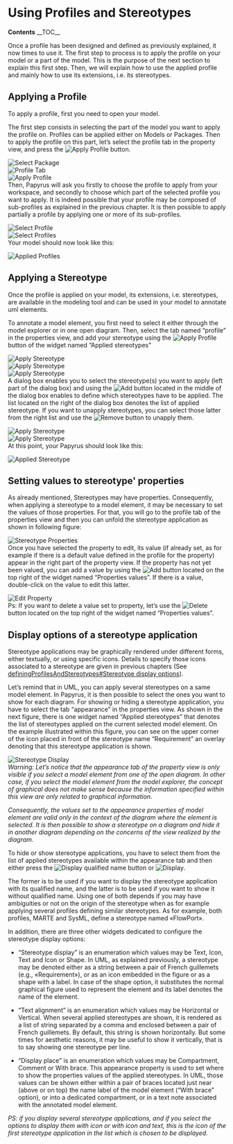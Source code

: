 = Using Profiles and Stereotypes =
'''Contents'''
__TOC__


Once a profile has been designed and defined as previously explained, it now times to use it. The first step to process is to apply the profile on your model or a part of the model. This is the purpose of the next section to explain this first step. Then, we will explain how to use the applied profile and mainly how to use its extensions, i.e. its stereotypes.

== Applying a Profile ==

To apply a profile, first you need to open your model.

The first step consists in selecting the part of the model you want to apply the profile on. Profiles can be applied either on Models or Packages. Then to apply the profile on this part, let’s select the profile tab in the property view, and press the [[Image:images/Add.gif|Apply Profile]] button.

[[Image:images/applyProfile.png|Select Package]]<br>

[[Image:images/applyProfile2.png|Profile Tab]]<br>

[[Image:images/applyProfile3.png|Apply Profile]]<br>

Then, Papyrus will ask you firstly to choose the profile to apply from your workspace, and secondly to choose which part of the selected profile you want to apply. It is indeed possible that your profile may be composed of sub-profiles as explained in the previous chapter. It is then possible to apply partially a profile by applying one or more of its sub-profiles.

[[Image:images/selectProfileModel.png|Select Profile]]<br>

[[Image:images/selectProfiles.png|Select Profiles]]<br>

Your model should now look like this:

[[Image:images/appliedProfiles.png|Applied Profiles]]<br>

== Applying a Stereotype ==

Once the profile is applied on your model, its extensions, i.e. stereotypes, are available in the modeling tool and can be used in your model to annotate uml elements.

To annotate a model element, you first need to select it either through the model explorer or in one open diagram. Then, select the tab named “profile” in the properties view, and add your stereotype using the [[Image:images/Add.gif|Apply Profile]] button of the widget named “Applied stereotypes”

[[Image:images/applyStereotype.png|Apply Stereotype]]<br>

[[Image:images/applyStereotype2.png|Apply Stereotype]]<br>

[[Image:images/applyStereotype3.png|Apply Stereotype]]<br>

A dialog box enables you to select the stereotype(s) you want to apply (left part of the dialog box) and using the [[Image:images/arrow_right.gif|Add]] button located in the middle of the dialog box enables to define which stereotypes have to be applied. The list located on the right of the dialog box denotes the list of applied stereotype. If you want to unapply stereotypes, you can select those latter from the right list and use the [[Image:images/arrow_left.gif|Remove]] button to unapply them.

[[Image:images/applyStereotype4.png|Apply Stereotype]]<br>

[[Image:images/applyStereotype5.png|Apply Stereotype]]<br>

At this point, your Papyrus should look like this:

[[Image:images/appliedStereotype.png|Applied Stereotype]]<br>

== Setting values to stereotype' properties ==

As already mentioned, Stereotypes may have properties. Consequently, when applying a stereotype to a model element, it may be necessary to set the values of those properties. For that, you will go to the profile tab of the properties view and then you can unfold the stereotype application as shown in following figure:

[[Image:images/stereotypeProperties.png|Stereotype Properties]]<br>

Once you have selected the property to edit, its value (if already set, as for example if there is a default value defined in the profile for the property) appear in the right part of the property view. If the property has not yet been valued, you can add a value by using the [[Image:images/add.gif|Add]] button located on the top right of the widget named “Properties values”. If there is a value, double-click on the value to edit this latter.

[[Image:images/stereotypePropertyEdition.png|Edit Property]]<br>

Ps: If you want to delete a value set to property, let’s use the [[Image:images/Delete.gif|Delete]] button located on the top right of the widget named “Properties values”.

== Display options of a stereotype application ==

Stereotype applications may be graphically rendered under different forms, either textually, or using specific icons. Details to specify those icons associated to a stereotype are given in previous chapters (See [[definingProfilesAndStereotypes#Stereotype display options]]).

Let’s remind that in UML, you can apply several stereotypes on a same model element. In Papyrus, it is then possible to select the ones you want to show for each diagram. For showing or hiding a stereotype application, you have to select the tab “appearance” in the properties view. As shown in the next figure, there is one widget named “Applied stereotypes” that denotes the list of stereotypes applied on the current selected model element. On the example illustrated within this figure, you can see on the upper corner of the icon placed in front of the stereotype name “Requirement” an overlay denoting that this stereotype application is shown.

[[Image:images/stereotypeDisplayOptions.png|Stereotype Display]]<br>

''Warning: Let’s notice that the appearance tab of the property view is only visible if you select a model element from one of the open diagram. In other case, if you select the model element from the model explorer, the concept of graphical does not make sense because the information specified within this view are only related to graphical information.''

''Consequently, the values set to the appearance properties of model element are valid only in the context of the diagram where the element is selected. It is then possible to show a stereotype on a diagram and hide it in another diagram depending on the concerns of the view realized by the diagram.''

To hide or show stereotype applications, you have to select them from the list of applied stereotypes available within the appearance tab and then either press the [[Image:images/ConsoleViewQN.gif|Display qualified name]] button or [[Image:images/change_display.gif|Display]].

The former is to be used if you want to display the stereotype application with its qualified name, and the latter is to be used if you want to show it without qualified name. Using one of both depends if you may have ambiguities or not on the origin of the stereotype when as for example applying several profiles defining similar stereotypes. As for example, both profiles, MARTE and SysML, define a stereotype named «FlowPort».

In addition, there are three other widgets dedicated to configure the stereotype display options:

* “Stereotype display” is an enumeration which values may be Text, Icon, Text and Icon or Shape. In UML, as explained previously, a stereotype may be denoted either as a string between a pair of French guillemets (e.g., «Requirement»), or as an icon embedded in the figure or as a shape with a label. In case of the shape option, it substitutes the normal graphical figure used to represent the element and its label denotes the name of the element.

* “Text alignment” is an enumeration which values may be Horizontal or Vertical. When several applied stereotypes are shown, it is rendered as a list of string separated by a comma and enclosed between a pair of French guillemets. By default, this string is shown horizontally. But some times for aesthetic reasons, it may be useful to show it vertically, that is to say showing one stereotype per line.

* “Display place” is an enumeration which values may be Compartment, Comment or With brace. This appearance property is used to set where to show the properties values of the applied stereotypes. In UML, those values can be shown either within a pair of braces located just near (above or on top) the name label of the model element (“With brace” option), or into a dedicated compartment, or in a text note associated with the annotated model element.

''PS: if you display several stereotype applications, and if you select the options to display them with icon or with icon and text, this is the icon of the first stereotype application in the list which is chosen to be displayed.''

